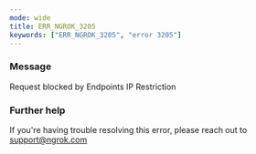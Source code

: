 ```yaml
---
mode: wide
title: ERR_NGROK_3205
keywords: ["ERR_NGROK_3205", "error 3205"]
---
```


### Message

Request blocked by Endpoints IP Restriction

### Further help

If you're having trouble resolving this error, please reach out to [support@ngrok.com](mailto:support@ngrok.com?subject=Help%20with%20ERR_NGROK_3205)
